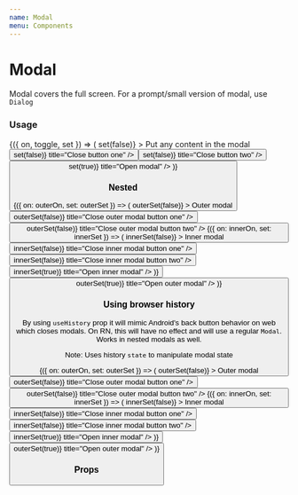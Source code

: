 ```yaml
---
name: Modal
menu: Components
---
```




# Modal

Modal covers the full screen. For a prompt/small version of modal, use `Dialog`

### Usage

<Playground>
  <Toggle initial={false}>
    {({ on, toggle, set }) => (
      <Box>
        <Modal
          visible={on}
          animationType="slide"
          onRequestClose={() => set(false)}
        >
          <Box height={1800}>
            <Text>Put any content in the modal</Text>
            <Button onPress={() => set(false)} title="Close button one" />
            <Button onPress={() => set(false)} title="Close button two" />
          </Box>
        </Modal>
        <Button onPress={() => set(true)} title="Open modal" />
      </Box>
    )}
  </Toggle>
</Playground>

### Nested

<Playground>
  <Toggle initial={false}>
    {({ on: outerOn, set: outerSet }) => (
      <Box>
        <Modal
          visible={outerOn}
          animationType="fade"
          onRequestClose={() => outerSet(false)}
        >
          <Box height={1800}>
            <Text>Outer modal</Text>
            <Button
              onPress={() => outerSet(false)}
              title="Close outer modal button one"
            />
            <Button
              onPress={() => outerSet(false)}
              title="Close outer modal button two"
            />
            <Toggle initial={false}>
              {({ on: innerOn, set: innerSet }) => (
                <Box>
                  <Modal
                    visible={innerOn}
                    animationType="slide"
                    onRequestClose={() => innerSet(false)}
                  >
                    <Box height={1800}>
                      <Text>Inner modal</Text>
                      <Button
                        onPress={() => innerSet(false)}
                        title="Close inner modal button one"
                      />
                      <Button
                        onPress={() => innerSet(false)}
                        title="Close inner modal button two"
                      />
                    </Box>
                  </Modal>
                  <Button
                    onPress={() => innerSet(true)}
                    title="Open inner modal"
                  />
                </Box>
              )}
            </Toggle>
          </Box>
        </Modal>
        <Button onPress={() => outerSet(true)} title="Open outer modal" />
      </Box>
    )}
  </Toggle>
</Playground>

### Using browser history

By using `useHistory` prop it will mimic Android's back button behavior on web which closes modals. On RN, this will have no effect and will use a regular `Modal`. Works in nested modals as well.

Note: Uses history `state` to manipulate modal state

<Playground>
  <Toggle initial={false}>
    {({ on: outerOn, set: outerSet }) => (
      <Box>
        <Modal
          useHistory
          visible={outerOn}
          onRequestClose={() => outerSet(false)}
        >
          <Box height={1800}>
            <Text>Outer modal</Text>
            <Button
              onPress={() => outerSet(false)}
              title="Close outer modal button one"
            />
            <Button
              onPress={() => outerSet(false)}
              title="Close outer modal button two"
            />
            <Toggle initial={false}>
              {({ on: innerOn, set: innerSet }) => (
                <Box>
                  <Modal
                    visible={innerOn}
                    useHistory
                    onRequestClose={() => innerSet(false)}
                  >
                    <Box height={1800}>
                      <Text>Inner modal</Text>
                      <Button
                        onPress={() => innerSet(false)}
                        title="Close inner modal button one"
                      />
                      <Button
                        onPress={() => innerSet(false)}
                        title="Close inner modal button two"
                      />
                    </Box>
                  </Modal>
                  <Button
                    onPress={() => innerSet(true)}
                    title="Open inner modal"
                  />
                </Box>
              )}
            </Toggle>
          </Box>
        </Modal>
        <Button onPress={() => outerSet(true)} title="Open outer modal" />
      </Box>
    )}
  </Toggle>
</Playground>

### Props

<Props of={Modal} />
